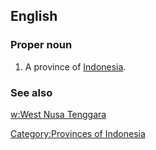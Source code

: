 ==English==

===Proper noun===
{{en-proper noun}}

# A province of [[Indonesia]].

===See also===
[[w:West Nusa Tenggara]]

[[Category:Provinces of Indonesia]]